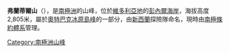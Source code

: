 {{coord|72|59|S|160|20|E|source:GNIS|display=title}}

'''弗蘭蒂爾山'''（{{lang-en|Frontier Mountain}}），是[[南極洲|南極洲]]的山峰，位於[[維多利亞地|維多利亞地]]的[[彭內爾海岸|彭內爾海岸]]，海拔高度2,805米，屬於[[奧特巴克冰原島峰|奧特巴克冰原島峰]]的一部分，由[[新西蘭|新西蘭]]探險隊命名，現時由[[南極條約體系|南極條約體系]]管理。

{{Antarctica-geo-stub}}
[[Category:南極洲山峰|Category:南極洲山峰]]